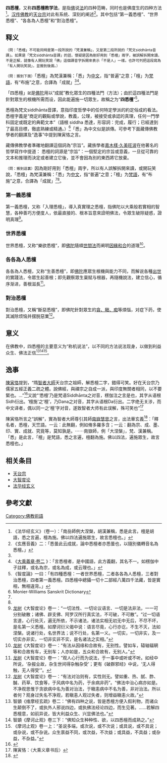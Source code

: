 {{佛教}}
'''四悉檀'''，又称'''四悉檀教学法'''，是指[[佛陀|佛]]说[[佛法|法]]的四种范畴，同时也是佛度生的四种方法<ref name="Fa">《法华经玄义》（卷一）：「南岳師例大涅槃，胡漢兼稱，悉是此言。檀是胡語，悉之言遍，檀為施。佛以四法遍施眾生，故言悉檀也。」</ref>。[[汉传佛教|汉传佛教]]的[[天台宗|天台宗]]对此有系统、深刻的阐述<ref>《玄應音義》二：「悉曇此云成就，論中悉檀者亦悉曇也，以隨別儀轉音名為悉檀。」</ref>。其中包括“第一義悉檀”、“世界悉檀”、“各各為人悉檀”和“對治悉檀”。

== 释义 ==
<small>（問：「悉檀」不可能同時是第一段所說的「梵漢兼稱」，又是第二段所說的「梵文siddhānta音譯」。如果是「梵文siddhānta音譯」的話，懷疑是因為剛好用到「悉檀」兩字，被誤解拆開來讀，不是正解，就像有人開玩笑說「佛」這個譯音字拆開來表示「不是人」一樣。也許可列把這段寫為「有人開玩笑說」，並搬到後面。）</small>

<small>（問：搬到下面）</small>「悉檀」為梵漢兼稱：「悉」为[[中文|中文]]，指“普遍”之意；「檀」为[[梵語|梵語]]，有“布施”之意，合譯為「成就」<ref name="Fa" /><ref name="#1">《[https://tripitaka.cbeta.org/T44n1851_002 大乘義章·卷二] {{Wayback|url=https://tripitaka.cbeta.org/T44n1851_002 |date=20220121163353 }}》：「言悉檀者，是中國語，此方義翻，其名不一。如楞伽中子註釋，或名為宗，或名為成，或云理也。」</ref>。

「四悉檀」<small><delete>就<end delete></small>是[[佛陀|佛陀]]用以“成就”教化眾生的四種法門（方法）；由於這四種法門是針對眾生的根機所需而设，因此能遍施一切眾生，故稱之为“'''四悉檀'''”<ref>《智度論》一曰：「有四種悉檀：一者世界悉檀，二者各各為人悉檀，三者對治悉檀，四者第一義悉檀。四悉檀中總攝一切十二部經八萬四千法藏，皆是實相，無相違背。」</ref>。

悉檀為梵文siddhānta音譯，意指印度哲學中的任何特定學派的約定俗成的看法。悉檀字義是“商定的觀點或學說，教義，公理，被接受或承認的真理，任何一門學科固定或既定的典範文本”（語根 siddha 悉達，形容詞：完成，履行；已經達到了最高目標，徹底熟練或精通。）<ref>Monier-Williams Sanskrit Dictionary</ref>「悉」為中文似是誤傳。可參考下面藏傳佛教學者的翻譯及“逸事”中提到陳寅恪之言。

藏傳佛教學者準確地翻譯這個詞為“宗旨”。藏族學者[[嘉木樣·久美旺波|嘉木樣·久美旺波]]在他著名的哲學寫作中提道：
悉檀的詞源是“宗旨”：一個堅定的宗旨或意義，一旦從可靠的文本和推理而決定或者建立它後，並不會因為別的東西將它放棄。

<small>（問：搬到這裏）</small>因為剛好用到「悉檀」兩字，所以有人誤解拆開來讀，或開玩笑說，「悉檀」為梵漢兼稱：「悉」为[[中文|中文]]，指“普遍”之意；「檀」为[[梵語|梵語]]，有“布施”之意，合譯為「成就」<ref name="Fa" /><ref name="#1"/>。

===第一義悉檀===
第一義悉檀，又称「入理悉檀」，導入真實理之悉檀，指佛陀以大乘般若實相的智慧，各种善巧方便度人，依最直接的、根本旨意來詮明佛法，令眾生破除疑惑，證明真理<ref>[[龙树|龙树]]《大智度论》卷一：“一切法性、一切论议语言、一切是法非法，一一可分别破散；诸佛、辟支佛、阿罗汉所行真实法，不可破，不可散”。“过一切语言道，心行处灭，遍无所依，不示诸法，诸法实相无初无中无后，不尽不坏，是名第一义悉檀。如摩诃衍义偈中说：语言尽竟，心行亦讫，不生不灭，法如涅槃。说诸行处，名世界法；说不行处，名第一义。一切实，一切非实，及一切实亦非实，一切非实非不实，是名诸法之实相。”</ref>。

===世界悉檀 ===
世界悉檀，又称“樂欲悉檀”，即[[佛陀|佛陀]]隨順[[世間法|世間法]]而阐明[[佛教因果论|因緣和合]]的道理<ref>[[龙树|龙树]]《大智度论》卷一：“有法从因缘和合故有，无别性。譬如车，辕轴辐辋等和合故有车，无别车；人亦如是，五众和合故有，无别人。”</ref>。

===各各為人悉檀===
各各為人悉檀，又称“生善悉檀”，即[[佛陀|佛陀]]應眾生根機與能力不同，而解说各種[[出世|出世]]的實踐法，令眾生起善根；即先觀察眾生稟賦与根器，再隨機說法，建立信心，循序渐进，善根滋長<ref>[[龙树|龙树]]《大智度论》卷一：“观人心行而为说法，于一事中或听或不听。如经中所说，‘杂报业故，杂生世间得杂触杂受’；更有《破群邪经》中说，‘无人得触，无人得受’”。</ref>。

===對治悉檀===
對治悉檀，又稱“斷惡悉檀”，即佛陀針對眾生的[[三毒|貪、瞋、痴]]等煩惱，对症下药，使其滅除烦恼并摆脱惡業<ref>[[龙树|龙树]]《大智度论》卷一：“有法对治则有，实性则无。譬如重、热、腻、酢、醎、药草、饮食等，于风病中名为药，于余病非药”。“佛法中治心病亦如是。不净观思惟于贪欲病中名为善对治法，于瞋恚病中不名为善，非对治法。所以者何？观身过失名不净观，若瞋恚人观过失者，则增益瞋恚火故。”</ref>。

==意义==
在佛教中，四悉檀的主要意义为“称机说法”，以不同的方法说法现身，以做到利益众生、佛法正信<ref>智顗《维摩经玄疏》卷二：“佛有四种之说，皆是悉檀方便入假利物，而诸众生颠倒不了，或执外人邪说四边，或执佛法经论四边，而生见著。……若解四悉檀意，如前异说，皆大利益众生、兴显佛法也。”</ref><ref>智顗《摩诃止观》卷三下：“佛知众生种种性、欲，以四悉檀而成熟之。”</ref><ref>《摩诃止观》卷一上：“圣说多端，或次说，或不次说；或具说，或不具说；或杂说，或不杂说。众生禀益不同，或次益，不次益；或具益，不具益；或杂益，不杂益。”</ref>。

==逸事==
[[陳寅恪|陳寅恪]]提到，“隋[[智顗|智者大師]]天台宗之祖師，解悉檀二字，錯得可笑。好在天台宗乃儒家五經正義二疏之體。說佛經，與禪宗之自成一派，與印度無關者相同，以不要緊也。…”<ref>{{cite book|author=陳寅恪|chapter=〈與妹書〉|title=《金明館叢稿二編》|series=陳寅恪集|volume=第3卷|page=第356頁|publisher=三聯書店|date=2001年4月|location=北京|edition=第一版|isbn=9787108031822}}</ref>又說“‘悉檀’乃是梵语Siddhānta之对音，楞伽注之言是也，其字从语根Sidh衍出。‘檀施’之‘檀’，乃Dana之对音，其字从语根Da衍出。二字绝无关涉，而中文译者，偶以同一之‘檀’字对音，遂致智者大师有此误解，殊可笑也”<ref>陳寅恪：〈大乘义章书后〉</ref>

陳寅恪所言之“誤解”，實為智者大師尊引其師[[衡山|南嶽]][[慧思|慧思]]之言，出法華玄義<ref>{{Cite web |url=https://tripitaka.cbeta.org/T33n1716_001 |title=法華玄義 |access-date=2021-12-21 |archive-date=2021-12-21 |archive-url=https://web.archive.org/web/20211221195121/https://tripitaka.cbeta.org/T33n1716_001 |dead-url=no }}</ref>：「釋名者，悉檀，天竺語。一云：此無翻，例如脩多羅多含；一云：翻為宗、成、墨、印、實、成就、究竟等，莫知孰是。⋯⋯南嶽師，例「大涅槃」，梵、漢兼稱。「悉」是此言，「檀」是梵語，悉之言遍，檀翻為施。佛以四法，遍施眾生，故言悉檀也。」

== 相关条目 ==
*[[天台宗|天台宗]]
*[[大智度论|大智度论]]
*[[法华经玄义|法华经玄义]]

==參考文獻==
{{reflist|2}}

[[Category:佛教術語|Category:佛教術語]]